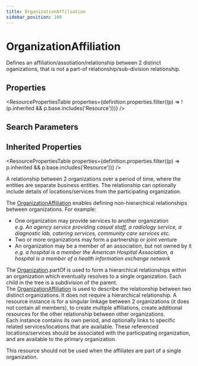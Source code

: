 ```yaml
---
title: OrganizationAffiliation
sidebar_position: 100
---
```


# OrganizationAffiliation

Defines an affiliation/assotiation/relationship between 2 distinct oganizations, that is not a part-of relationship/sub-division relationship.

<Tabs queryString="section">
<TabItem value="schema" label="Schema" default>


## Properties


<ResourcePropertiesTable properties={definition.properties.filter((p) => !(p.inherited && p.base.includes('Resource')))} />

## Search Parameters

<SearchParamsTable searchParams={definition.searchParameters} />

## Inherited Properties

<ResourcePropertiesTable properties={definition.properties.filter((p) => p.inherited && p.base.includes('Resource'))} />

</TabItem>
  <TabItem value="usage" label="Usage">
    <div> <a name="scope"></a>  <p> A relationship between 2 organizations over a period of time, where the entities are separate business entities. The relationship can optionally include details of locations/services from the participating organization. </p> <p> The <a href="/docs/api/fhir/resources/organizationaffiliation">OrganizationAffiliation</a> enables defining  non-hierarchical relationships between organizations. For example: </p> <ul>   <li>One organization may provide services to another organization<br/>   <i>e.g. An agency service providing casual staff, a radiology service,    a diagnostic lab, catering services, community care services etc.</i></li>   <li>Two or more organizations may form a partnership or joint venture</li>   <li>An organization may be a member of an association, but not owned by it<br/>   <i>e.g. a hospital is a member the American Hospital Association,    a hospital is a member of a health information exchange network</i></li>      </ul> </div>
    </TabItem>
  <TabItem value="relationships" label="Relationships">
    <div> <a name="bnr"></a>  <p> The <a href="/docs/api/fhir/resources/organization">Organization</a>.partOf is used to form a hierarchical relationships within an organization which eventually resolves  to a single organization. Each child in the tree is a subdivision of the parent.<br/> The <a href="/docs/api/fhir/resources/organizationaffiliation">OrganizationAffiliation</a> is used to describe the relationship between two distinct organizations. It does not require a hierarchical relationship. A resource instance is for a singular linkage between 2 organizations (it does not contain all members), to create multiple affiliations, create additional resources for the other relationship between other organizations.<br/> Each instance contains its own period, and optionally links to specific related services/locations that are available. These referenced locations/services should be associated with the participating organization, and are available to the primary organization. </p> <p> This resource should not be used when the affiliates are part of a single organization. </p> </div>
    </TabItem>
  
  

</Tabs>
